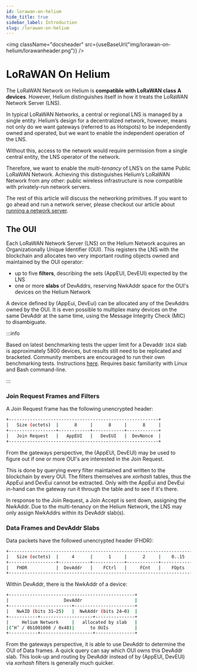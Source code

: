 ```yaml
---
id: lorawan-on-helium
hide_title: true
sidebar_label: Introduction
slug: /lorawan-on-helium
---
```



<img className="docsheader" src={useBaseUrl("img/lorawan-on-helium/lorawanheader.png")} />

# LoRaWAN On Helium

The LoRaWAN Network on Helium is **compatible with LoRaWAN class A devices**.
However, Helium distinguishes itself in how it treats the LoRaWAN Network Server
(LNS).

In typical LoRaWAN Networks, a central or regional LNS is managed by a single
entity. Helium’s design for a decentralized network, however, means not only do
we want gateways (referred to as Hotspots) to be independently owned
and operated, but we want to enable the independent operation of the LNS.

Without this, access to the network would require permission from a single
central entity, the LNS operator of the network.

Therefore, we want to enable the _multi-tenancy_ of LNS’s on the same Public
LoRaWAN Network. Achieving this distinguishes Helium’s LoRaWAN Network from any
other: public wireless infrastructure is now compatible with privately-run
network servers.

The rest of this article will discuss the networking primitives. If you want to
go ahead and run a network server, please checkout our article about [running
a network server](/use-the-network/run-a-network-server).

## The OUI

Each LoRaWAN Network Server (LNS) on the Helium Network acquires an
Organizationally Unique Identifier (OUI). This registers the LNS with the
blockchain and allocates two very important routing objects owned and maintained
by the OUI operator:

- up to five **filters**, describing the sets (AppEUI, DevEUI) expected by the
  LNS
- one or more **slabs** of DevAddrs, reserving NwkAddr space for the OUI's
  devices on the Helium Network

A device defined by (AppEui, DevEui) can be allocated any of the DevAddrs owned
by the OUI. It is even possible to multiplex many devices on the same DevAddr
at the same time, using the Message Integrity Check (MIC) to disambiguate.

:::info

Based on latest benchmarking tests the upper limit for a Devaddr `1024` slab is approximately 5800 devices, but results still need to be replicated and bracketed. Community members are encouraged to run their own benchmarking tests.
Instructions [here](https://docs.helium.com/use-the-network/run-a-network-server/router-benchmarking). Requires basic familiarity with Linux and Bash command-line.

:::

### Join Request Frames and Filters

A Join Request frame has the following unencrypted header:

```bash
+---------------------------------------------------------+
|   Size (octets)  |      8     |      8     |      8     |
+------------------+------------+------------+------------+
|   Join Request   |   AppEUI   |   DevEUI   |  DevNonce  |
+---------------------------------------------------------+
```

From the gateways perspective, the (AppEUI, DevEUI) may be used to figure out if
one or more OUI's are interested in the Join Request.

This is done by querying every filter maintained and written to the blockchain
by every OUI. The filters themselves are _xorhash_ tables, thus the AppEui and
DevEui cannot be extracted. Only with the AppEui and DevEui in-hand can the
gateway run it through the table and to see if it's there.

In response to the Join Request, a Join Accept is sent down, assigning the
NwkAddr. Due to the multi-tenancy on the Helium Network, the LNS may only assign
NwkAddrs within its DevAddr slab(s).

### Data Frames and DevAddr Slabs

Data packets have the followed unencrypted header (FHDR):

```bash
+----------------------------------------------------------------------+
|   Size (octets)  |     4      |      1     |      2     |    0..15   |
+------------------+------------+------------+------------+------------+
|   FHDR           |  DevAddr   |    FCtrl   |     FCnt   |    FOpts   |
+----------------------------------------------------------------------+
```

Within DevAddr, there is the NwkAddr of a device:

```bash
+------------------------------------------------+
|                     DevAddr                    |
+------------------------+-----------------------+
|   NwkID (bits 31–25)   |  NwkAddr (bits 24–0)  |
+-----------+--------------------+---------------+
|     Helium Network     |   allocated by slab   | 
|(‘H’ / 0b1001000 / 0x48)|      to OUIs          |
+-----------+--------------------+---------------+
```


From the gateways perspective, it is able to use DevAddr to determine the OUI of
Data frames. A quick query can say which OUI owns this DevAddr slab. This look-up and routing by DevAddr instead of by \(AppEUI, DevEUI\) via _xorhash_
filters is generally much quicker.


